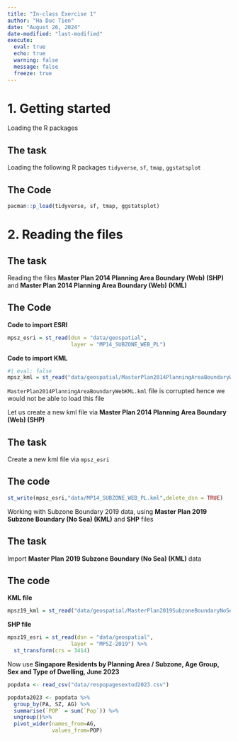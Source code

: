 ```yaml
---
title: "In-class Exercise 1"
author: "Ha Duc Tien"
date: "August 26, 2024"
date-modified: "last-modified"
execute: 
  eval: true
  echo: true
  warning: false
  message: false
  freeze: true
---
```


# 1. Getting started

Loading the R packages

:::panel-tabset
## The task

Loading the following R packages `tidyverse`, `sf`, `tmap`, `ggstatsplot`

## The Code
```r
pacman::p_load(tidyverse, sf, tmap, ggstatsplot)
```
:::

# 2. Reading the files

:::panel-tabset
## The task
Reading the files **Master Plan 2014 Planning Area Boundary (Web) (SHP)** and **Master Plan 2014 Planning Area Boundary (Web) (KML)**

## The Code 

**Code to import ESRI**
```r
mpsz_esri = st_read(dsn = "data/geospatial",
                    layer = "MP14_SUBZONE_WEB_PL")
```
**Code to import KML**
```r
#| eval: false
mpsz_kml = st_read("data/geospatial/MasterPlan2014PlanningAreaBoundaryWebKML.kml")
```
:::

`MasterPlan2014PlanningAreaBoundaryWebKML.kml` file is corrupted hence we would not be able to load this file

Let us create a new kml file via **Master Plan 2014 Planning Area Boundary (Web) (SHP)**

:::panel-tabset

## The task

Create a new kml file via `mpsz_esri`

## The code
```r
st_write(mpsz_esri,"data/MP14_SUBZONE_WEB_PL.kml",delete_dsn = TRUE)
```
:::


Working with Subzone Boundary 2019 data, using **Master Plan 2019 Subzone Boundary (No Sea) (KML)** and **SHP** files

:::panel-tabset
## The task
Import **Master Plan 2019 Subzone Boundary (No Sea) (KML)** data

## The code

**KML file**

```r
mpsz19_kml = st_read("data/geospatial/MasterPlan2019SubzoneBoundaryNoSeaKML.kml")
```

**SHP file**

```r
mpsz19_esri = st_read(dsn = "data/geospatial",
                    layer = "MPSZ-2019") %>%
  st_transform(crs = 3414)
```
:::


Now use **Singapore Residents by Planning Area / Subzone, Age Group, Sex and Type of Dwelling, June 2023**

```r
popdata <- read_csv("data/respopagesextod2023.csv")
```

```r

popdata2023 <- popdata %>%
  group_by(PA, SZ, AG) %>%
  summarise(`POP` = sum(`Pop`)) %>%
  ungroup()%>%
  pivot_wider(names_from=AG, 
              values_from=POP)
```    